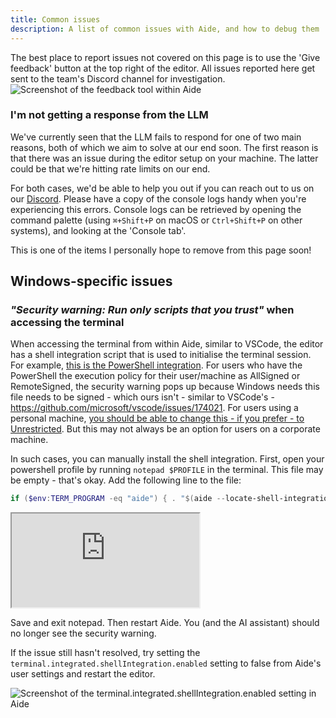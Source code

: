 ```yaml
---
title: Common issues
description: A list of common issues with Aide, and how to debug them
---
```



<Aside type="tip">
  The best place to report issues not covered on this page is to use the 'Give
  feedback' button at the top right of the editor. All issues reported here get sent to the team's Discord channel for investigation.
  <Image
    src={rageShake}
    alt="Screenshot of the feedback tool within Aide"
  />
</Aside>

### I'm not getting a response from the LLM

We've currently seen that the LLM fails to respond for one of two main reasons, both of which we aim to solve at our end soon. The first reason is that there was an issue during the editor setup on your machine. The latter could be that we're hitting rate limits on our end.

For both cases, we'd be able to help you out if you can reach out to us on our [Discord](https://discord.gg/mtgrhXM5Xf). Please have a copy of the console logs handy when you're experiencing this errors. Console logs can be retrieved by opening the command palette (using `⌘+Shift+P` on macOS or `Ctrl+Shift+P` on other systems), and looking at the 'Console tab'.

This is one of the items I personally hope to remove from this page soon!

## Windows-specific issues
### _"Security warning: Run only scripts that you trust"_ when accessing the terminal

When accessing the terminal from within Aide, similar to VSCode, the editor has a shell integration script that is used to initialise the terminal session. For example, [this is the PowerShell integration](https://github.com/codestoryai/aide/blob/cs-main/src/vs/workbench/contrib/terminal/common/scripts/shellIntegration.ps1). For users who have the PowerShell the execution policy for their user/machine as AllSigned or RemoteSigned, the security warning pops up because Windows needs this file needs to be signed - which ours isn't - similar to VSCode's - https://github.com/microsoft/vscode/issues/174021. For users using a personal machine, [you should be able to change this - if you prefer - to Unrestricted](https://stackoverflow.com/a/27755459). But this may not always be an option for users on a corporate machine.

In such cases, you can manually install the shell integration. First, open your powershell profile by running `notepad $PROFILE` in the terminal. This file may be empty - that's okay. Add the following line to the file:

```powershell
if ($env:TERM_PROGRAM -eq "aide") { . "$(aide --locate-shell-integration-path pwsh)" }
```

<div
  style={{
    position: "relative",
    width: "100%",
    paddingTop: "56.5%",
    marginBottom: "1rem"
  }}
>
  <iframe
    src="https://customer-usdtusoutmmf2q7n.cloudflarestream.com/86eff0d5cbdeb688172fb9f504062062/iframe?muted=true&autoplay=true&poster=https%3A%2F%2Fcustomer-usdtusoutmmf2q7n.cloudflarestream.com%2F86eff0d5cbdeb688172fb9f504062062%2Fthumbnails%2Fthumbnail.jpg%3Ftime%3D%26height%3D600"
    loading="lazy"
    style={{
      position: "absolute",
      top: 0,
      left: 0,
      width: "100%",
      height: "100%",
      border: 0,
    }}
    allow="accelerometer; gyroscope; autoplay; encrypted-media; picture-in-picture;"
    allowFullScreen
  ></iframe>
</div>

Save and exit notepad. Then restart Aide. You (and the AI assistant) should no longer see the security warning.

If the issue still hasn't resolved, try setting the `terminal.integrated.shellIntegration.enabled` setting to false from Aide's user settings and restart the editor.

<Image
  src={manualShellIntegration}
  alt="Screenshot of the terminal.integrated.shellIntegration.enabled setting in Aide"
/>
